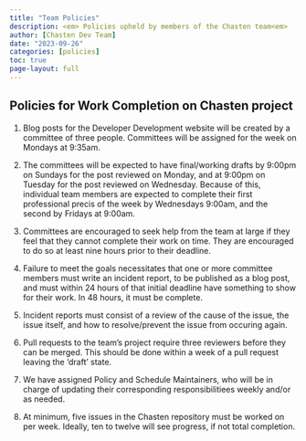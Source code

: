 ```yaml
---
title: "Team Policies"
description: <em> Policies upheld by members of the Chasten team<em>
author: [Chasten Dev Team]
date: "2023-09-26"
categories: [policies]
toc: true
page-layout: full
---
```


## Policies for Work Completion on Chasten project

1. Blog posts for the Developer Development website will be created by a committee
of three people. Committees will be assigned for the week on Mondays at 9:35am.

2. The committees will be expected to have final/working drafts by 9:00pm on
Sundays for the post reviewed on Monday, and at 9:00pm on Tuesday for the post
reviewed on Wednesday. Because of this, individual team members are expected to
complete their first professional precis of the week by Wednesdays 9:00am, and
the second by Fridays at 9:00am. 

3. Committees are encouraged to seek help from the team at large if they feel
that they cannot complete their work on time. They are encouraged to do so at
least nine hours prior to their deadline.

4. Failure to meet the goals necessitates that one or more committee members
must write an incident report, to be published as a blog post, and must within
24 hours of that initial deadline have something to show for their work. In 48
hours, it must be complete.

5. Incident reports must consist of a review of the cause of the issue, the issue
itself, and how to resolve/prevent the issue from occuring again.

6. Pull requests to the team's project require three reviewers before they can
be merged. This should be done within a week of a pull request leaving the
'draft' state.

7. We have assigned Policy and Schedule Maintainers, who will be in charge of
updating their corresponding responsibilitiees weekly and/or as needed.

8. At minimum, five issues in the Chasten repository must be worked on per week.
Ideally, ten to twelve will see progress, if not total completion.